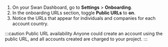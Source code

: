 1. On your Swan Dashboard, go to **Settings** > **Onboarding**.
1. In the onboarding URLs section, toggle **Public URLs** to **on**.
1. Notice the URLs that appear for individuals and companies for each account country.

:::caution Public URL availability
Anyone could create an account using the public URL, and all accounts created are charged to your project.
:::